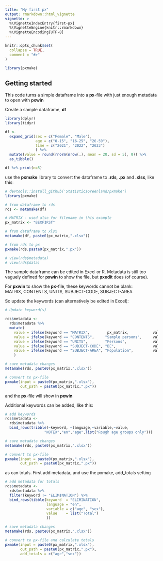 ```yaml
---
title: "My first px"
output: rmarkdown::html_vignette
vignette: >
  %\VignetteIndexEntry{first-px}
  %\VignetteEngine{knitr::rmarkdown}
  %\VignetteEncoding{UTF-8}
---
```


```r
knitr::opts_chunk$set(
  collapse = TRUE,
  comment = "#>"
)
```

```r
library(pxmake)
```


## Getting started

This code turns a simple dataframe into a **px**-file with just enough metadata to open with **pxwin**

Create a sample dataframe, **df**

```r

library(dplyr)
library(tidyr)

df <-
  expand_grid(sex = c("Female", "Male"),
              age = c("0-15", "16-25", "26-50"),
              time = c("2021", "2022", "2023")
              ) %>%
  mutate(value = round(rnorm(nrow(.), mean = 20, sd = 5), 0)) %>% 
  as_tibble()

df %>% print(n=5)

```

use the **pxmake** library to convert the dataframe to **.rds**, **.px** and **.xlsx**, like this:

```r

# devtools::install_github('StatisticsGreenland/pxmake')
library(pxmake)

# from dataframe to rds
rds <- metamake(df)

# MATRIX - used also for filename in this example
px_matrix <- "BEXFIRST"

# from dataframe to xlsx
metamake(df, paste0(px_matrix,".xlsx"))

# from rds to px
pxmake(rds,paste0(px_matrix,".px"))

# view(rds$metadata)
# view(rds$data)
```

The sample dataframe can be edited in Excel or R. Metadata is still too vaguely defined for **pxwin** to show the file, but **pxedit** does (of course).

For **pxwin** to show the **px**-file, these keywords cannot be blank:\
MATRIX, CONTENTS, UNITS, SUBJECT-CODE, SUBJECT-AREA

So update the keywords (can alternatively be edited in Excel):

```r
# Update keyword(s) 

rds$metadata <-
  rds$metadata %>%
  mutate(
    value = ifelse(keyword == "MATRIX",        px_matrix,           value),
    value = ifelse(keyword == "CONTENTS",     "Sample persons",     value),
    value = ifelse(keyword == "UNITS",        "Persons",            value),
    value = ifelse(keyword == "SUBJECT-CODE", "BE",                 value),
    value = ifelse(keyword == "SUBJECT-AREA", "Population",         value)
    )

# save metadata changes
metamake(rds, paste0(px_matrix,".xlsx"))

# convert to px-file
pxmake(input = paste0(px_matrix,".xlsx"), 
       out_path = paste0(px_matrix,".px"))


```

and the **px**-file will show in **pxwin**

Additional keywords can be added, like this:

```r

# add keywords
rds$metadata <-
  rds$metadata %>%
  bind_rows(tribble(~keyword, ~language,~variable,~value,
                  "NOTEX","en","age",list("Rough age groups only")))

# save metadata changes
metamake(rds, paste0(px_matrix,".xlsx"))

# convert to px-file
pxmake(input = paste0(px_matrix,".xlsx"), 
       out_path = paste0(px_matrix,".px"))


```

as can totals. First add metadata, and use the pxmake, add_totals setting

```r

# add metadata for totals 
rds$metadata <-
  rds$metadata %>%
  filter(keyword != "ELIMINATION") %>%
  bind_rows(tibble(keyword  = "ELIMINATION",
                   language = "en",
                   variable = c("age", "sex"),
                   value    = list("Total")
                   ))

# save metadata changes
metamake(rds, paste0(px_matrix,".xlsx"))

# convert to px-file and calculate totals
pxmake(input = paste0(px_matrix,".xlsx"), 
       out_path = paste0(px_matrix,".px"),
       add_totals = c("age","sex"))
```
